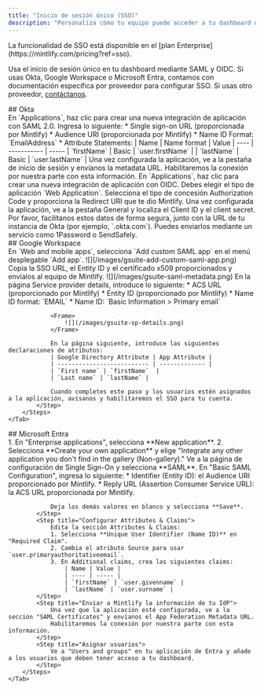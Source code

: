 ```yaml
---
title: "Inicio de sesión único (SSO)"
description: "Personaliza cómo tu equipo puede acceder a tu dashboard de administración"
---
```


<Info>
  La funcionalidad de SSO está disponible en el [plan Enterprise](https://mintlify.com/pricing?ref=sso).
</Info>

Usa el inicio de sesión único en tu dashboard mediante SAML y OIDC. Si usas Okta, Google Workspace o Microsoft Entra, contamos con documentación específica por proveedor para configurar SSO. Si usas otro proveedor, [contáctanos](mailto:support@mintlify.com).

<div id="okta">
  ## Okta
</div>

<Tabs>
    <Tab title="SAML">
        <Steps>
            <Step title="Crear una aplicación">
                En `Applications`, haz clic para crear una nueva integración de aplicación con SAML 2.0.
            </Step>
            <Step title="Configurar la integración">
                Ingresa lo siguiente:
                * Single sign-on URL (proporcionada por Mintlify)
                * Audience URI (proporcionada por Mintlify)
                * Name ID Format: `EmailAddress`
                * Attribute Statements:
                    | Name | Name format | Value
                    | ---- | ----------- | -----
                    | `firstName` | Basic | `user.firstName` |
                    | `lastName` | Basic | `user.lastName` |
            </Step>
            <Step title="Envíanos la información de tu IdP">
                Una vez configurada la aplicación, ve a la pestaña de inicio de sesión y envíanos la metadata URL.
                Habilitaremos la conexión por nuestra parte con esta información.
            </Step>
        </Steps>
    </Tab>
    <Tab title="OIDC">
        <Steps>
            <Step title="Crear una aplicación">
                En `Applications`, haz clic para crear una nueva integración de aplicación con OIDC.
                Debes elegir el tipo de aplicación `Web Application`.
            </Step>
            <Step title="Configurar la integración">
                Selecciona el tipo de concesión Authorization Code y proporciona la Redirect URI que te dio Mintlify.
            </Step>
            <Step title="Envíanos la información de tu IdP">
                Una vez configurada la aplicación, ve a la pestaña General y localiza el Client ID y el client secret.
                Por favor, facilítanos estos datos de forma segura, junto con la URL de tu instancia de Okta (por ejemplo, `<your-tenant-name>.okta.com`). Puedes enviarlos mediante un servicio como 1Password o SendSafely.
            </Step>
        </Steps>
    </Tab>
</Tabs>

<div id="google-workspace">
  ## Google Workspace
</div>

<Tabs>
    <Tab title="SAML">
        <Steps>
            <Step title="Crear una aplicación">
                En `Web and mobile apps`, selecciona `Add custom SAML app` en el menú desplegable `Add app`.  
                <Frame>
                    ![](/images/gsuite-add-custom-saml-app.png)
                </Frame>              
            </Step>
            <Step title="Envíanos la información de tu IdP">
                Copia la SSO URL, el Entity ID y el certificado x509 proporcionados y envíalos al equipo de Mintlify.
                <Frame>
                    ![](/images/gsuite-saml-metadata.png)                    
                </Frame>
            </Step>
            <Step title="Configurar la integración">
                En la página Service provider details, introduce lo siguiente:
                * ACS URL (proporcionado por Mintlify)
                * Entity ID (proporcionado por Mintlify)
                * Name ID format: `EMAIL`
                * Name ID: `Basic Information > Primary email`

                <Frame>
                    ![](/images/gsuite-sp-details.png)
                </Frame>

                En la página siguiente, introduce las siguientes declaraciones de atributos:
                | Google Directory Attribute | App Attribute |
                | -------------------------- | ------------- |
                | `First name` | `firstName`  |
                | `Last name` | `lastName` |

                Cuando completes este paso y los usuarios estén asignados a la aplicación, avísanos y habilitaremos el SSO para tu cuenta.
            </Step>
        </Steps>
    </Tab>
</Tabs>

<div id="microsoft-entra">
  ## Microsoft Entra
</div>

<Tabs>
    <Tab title="SAML">
        <Steps>
            <Step title="Crear una aplicación">
                1. En "Enterprise applications", selecciona **New application**.
                2. Selecciona **Create your own application** y elige "Integrate any other application you don't find in the gallery (Non-gallery)."
            </Step>
            <Step title="Configurar SAML">
                Ve a la página de configuración de Single Sign-On y selecciona **SAML**. En "Basic SAML Configuration", ingresa lo siguiente:
                * Identifier (Entity ID): el Audience URI proporcionado por Mintlify.
                * Reply URL (Assertion Consumer Service URL): la ACS URL proporcionada por Mintlify.
                
                Deja los demás valores en blanco y selecciona **Save**.
            </Step>
            <Step title="Configurar Attributes & Claims">
                Edita la sección Attributes & Claims:
                1. Selecciona **Unique User Identifier (Name ID)** en "Required Claim".
                2. Cambia el atributo Source para usar `user.primaryauthoritativeemail`.
                3. En Additional claims, crea las siguientes claims:
                    | Name | Value |
                    | ---- | ----- |
                    | `firstName` | `user.givenname` |
                    | `lastName` | `user.surname` |
            </Step>
            <Step title="Enviar a Mintlify la información de tu IdP">
                Una vez que la aplicación esté configurada, ve a la sección "SAML Certificates" y envíanos el App Federation Metadata URL.
                Habilitaremos la conexión por nuestra parte con esta información.
            </Step>
            <Step title="Asignar usuarios">
                Ve a "Users and groups" en tu aplicación de Entra y añade a los usuarios que deben tener acceso a tu dashboard.
            </Step>
        </Steps>
    </Tab>
</Tabs>